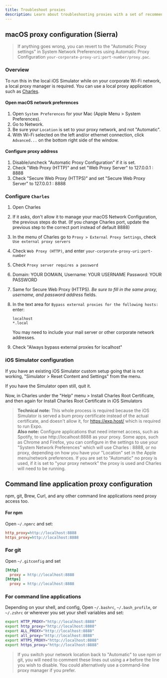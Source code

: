 ```yaml
---
title: Troubleshoot proxies
description: Learn about troubleshooting proxies with a set of recommended tools.
---
```


## macOS proxy configuration (Sierra)

> If anything goes wrong, you can revert to the "Automatic Proxy settings" in System Network Preferences using Automatic Proxy Configuration `your-corporate-proxy-uri:port-number/proxy.pac`.

### Overview

To run this in the local iOS Simulator while on your corporate Wi-Fi network, a local proxy manager is required. You can use a local proxy application such as [Charles](http://charlesproxy.com).

#### Open macOS network preferences

1. Open `System Preferences` for your Mac (Apple Menu > System Preferences).
2. Go to Network.
3. Be sure your `Location` is set to your proxy network, and not "Automatic".
4. With Wi-Fi selected on the left and/or ethernet connection, click `Advanced...` on the bottom right side of the window.

#### Configure proxy address

1. Disable/uncheck "Automatic Proxy Configuration" if it is set.
2. Check "Web Proxy (HTTP)" and set "Web Proxy Server" to 127.0.0.1 : 8888
3. Check "Secure Web Proxy (HTTPS)" and set "Secure Web Proxy Server" to 127.0.0.1 : 8888

### Configure `Charles`

1. Open Charles
2. If it asks, don't allow it to manage your macOS Network Configuration, the previous steps do that. (If you change Charles port, update the previous step to the correct port instead of default 8888)
3. In the menu of Charles go to `Proxy > External Proxy Settings`, check `Use external proxy servers`
4. Check `Web Proxy (HTTP)`, and enter `your-corporate-proxy-uri:port-number`
5. Check `Proxy server requires a password`
6. Domain: YOUR DOMAIN,
   Username: YOUR USERNAME
   Password: YOUR PASSWORD
7. Same for Secure Web Proxy (HTTPS). _Be sure to fill in the same proxy, username, and password address_ fields.
8. In the text area for `Bypass external proxies for the following hosts:` enter:

   ```text
   localhost
   *.local
   ```

   You may need to include your mail server or other corporate network addresses.

9. Check "Always bypass external proxies for localhost"

### iOS Simulator configuration

If you have an existing iOS Simulator custom setup going that is not working, "Simulator > Reset Content and Settings" from the menu.

If you have the Simulator open still, quit it.

Now, in Charles under the "Help" menu > Install Charles Root Certificate, and then again for Install Charles Root Certificate in iOS Simulators

> **Technical note:** This whole process is required because the iOS Simulator is served a bum proxy certificate instead of the actual certificate, and doesn't allow it, for https://exp.host/ which is required to run Expo. <br /> **Also note:** Configure applications that need internet access, such as Spotify, to use http://localhost:8888 as your proxy. Some apps, such as Chrome and Firefox, you can configure in the settings to use your "System Network Preferences" which will use Charles : 8888, or no proxy, depending on how you have your "Location" set in the Apple menu/network preferences. If you are set to "Automatic" no proxy is used, if it is set to "your proxy network" the proxy is used and Charles will need to be running.

## Command line application proxy configuration

npm, git, Brew, Curl, and any other command line applications need proxy access too.

#### For npm

Open `~/.npmrc` and set:

```ini .npmrc
http_proxy=http://localhost:8888
https_proxy=http://localhost:8888
```

### For git

Open `~/.gitconfig` and set

```ini .gitconfig
[http]
  proxy = http://localhost:8888
[https]
  proxy = http://localhost:8888
```

### For command line applications

Depending on your shell, and config, Open `~/.bashrc`, `~/.bash_profile`, or `~/.zshrc` or wherever you set your shell variables and set:

```bash
export HTTP_PROXY="http://localhost:8888"
export http_proxy="http://localhost:8888"
export ALL_PROXY="http://localhost:8888"
export all_proxy="http://localhost:8888"
export HTTPS_PROXY="http://localhost:8888"
export https_proxy="http://localhost:8888"
```

> If you switch your network location back to "Automatic" to use npm or git, you will need to comment these lines out using a `#` before the line you wish to disable. You could alternatively use a command-line proxy manager if you prefer.
